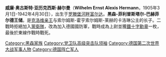 {{Otheruses|黑森-菲利普斯塔爾-巴赫菲爾德的威廉}}
{{Infobox noble
| name = 威廉王子
| birth_date = {{Birth date|1905|3|1|df=y}}
| birth_place = [[罗滕堡河畔富尔达|罗滕堡河畔富尔达]]
| death_date = {{Death date and age|1942|4|30|1905|3|1|df=y}}
| death_place = 维亚济马，[[苏联|苏联]]
| noble family= [[黑森王朝|黑森家族]]
| father = [[克洛维_(黑森-菲利普斯塔尔-巴赫菲尔德)|克洛维亲王]]
| mother = 索尔姆斯-霍亨索尔姆斯-莱赫的卡洛琳公主
| spouse = 普鲁士的玛丽安妮公主
| issue = [[黑森-菲利普斯塔爾-巴赫菲爾德的威廉_(1933)|威廉]]<br>赫尔曼王子<br>伊丽莎白公主
}}

'''威廉·奥古斯特·亚历克西斯·赫尔曼'''（'''Wilhelm Ernst Alexis Hermann'''，1905年3月1日-1942年4月30日），出生于[[罗滕堡河畔富尔达|罗滕堡河畔富尔达]]。'''黑森-菲利普斯塔尔-巴赫菲尔德王储'''。是[[克洛维_(黑森-菲利普斯塔尔-巴赫菲尔德)|克洛维亲王]]与索尔姆斯-霍亨索尔姆斯-莱赫的卡洛琳公主的长子。二戰時拒絕加入[[黨衛隊|黨衛隊]]，改為加入德國國防軍，戰時成為上尉並獲[[鐵十字勳章|鐵十字勳章]]一枚，最後於東線作戰時戰死。

[[Category:黑森家族|Category:黑森家族]]
[[Category:党卫队高级突击队领袖|Category:党卫队高级突击队领袖]]
[[Category:德国第二次世界大战军事人物|Category:德国第二次世界大战军事人物]]
[[Category:德国阵亡军人|Category:德国阵亡军人]]